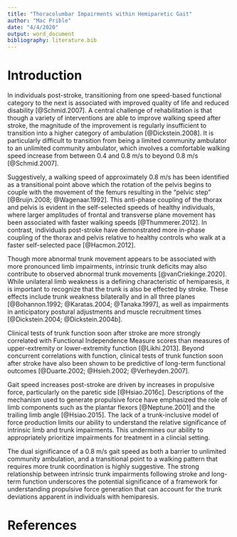 ```yaml
---
title: "Thoracolumbar Impairments within Hemiparetic Gait"
author: "Mac Prible"
date: "4/4/2020"
output: word_document
bibliography: literature.bib
---
```


# Introduction 

In individuals post-stroke, transitioning from one speed-based functional category to the next is associated with improved quality of life and reduced disability [@Schmid.2007]. A central challenge of rehabilitation is that though a variety of interventions are able to improve walking speed after stroke, the magnitude of the improvement is regularly insufficient to transition into a higher category of ambulation [@Dickstein.2008]. It is particularly difficult to transition from being a limited community ambulator to an unlimited community ambulator, which involves a comfortable walking speed increase from between 0.4 and 0.8 m/s to beyond 0.8 m/s [@Schmid.2007]. 

Suggestively, a walking speed of approximately 0.8 m/s has been identified as a transitional point above which the rotation of the pelvis begins to couple with the movement of the femurs resulting in the "pelvic step" [@Bruijn.2008; @Wagenaar.1992]. This anti-phase coupling of the thorax and pelvis is evident in the self-selected speeds of healthy individuals, where larger amplitudes of frontal and transverse plane movement has been associated with faster walking speeds [@Thummerer.2012]. In contrast, individuals post-stroke have demonstrated more in-phase coupling of the thorax and pelvis relative to healthy controls who walk at a faster self-selected pace [@Hacmon.2012]. 

Though more abnormal trunk movement appears to be associated with more pronounced limb impairments, intrinsic trunk deficits may also contribute to observed abnormal trunk movements [@vanCriekinge.2020]. While unilateral limb weakness is a defining characteristic of hemiparesis, it is important to recognize that the trunk is also be effected by stroke. These effects include trunk weakness bilaterally and in all three planes [@Bohannon.1992; @Karatas.2004; @Tanaka.1997], as well as impairments in anticipatory postural adjustments and muscle recruitment times [@Dickstein.2004; @Dickstein.2004b]. 

Clinical tests of trunk function soon after stroke are more strongly correlated with Functional Independence Measure scores than measures of upper-extremity or lower-extremity function [@Likhi.2013]. Beyond concurrent correlations with function, clinical tests of trunk function soon after stroke have also been shown to be predictive of long-term functional outcomes [@Duarte.2002; @Hsieh.2002; @Verheyden.2007]. 

Gait speed increases post-stroke are driven by increases in propulsive force, particularly on the paretic side [@Hsiao.2016c]. Descriptions of the mechanism used to generate propulsive force have emphasized the role of limb components such as the plantar flexors  [@Neptune.2001] and the trailing limb angle [@Hsiao.2015]. The lack of a trunk-inclusive model of force production limits our ability to understand the relative significance of intrinsic limb and trunk impairments. This undermines our ability to appropriately prioritize impairments for treatment in a clincial setting.

The dual significance of a 0.8 m/s gait speed as both a barrier to unlimited community ambulation, and a transitional point to a walking pattern that requires more trunk coordination is highly suggestive. The strong relationship between intrinsic trunk impairments following stroke and long-term function underscores the potential significance of a framework for understanding propulsive force generation that can account for the trunk deviations apparent in individuals with hemiparesis.

# References